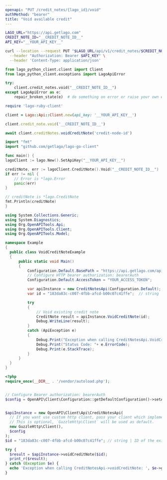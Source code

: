```yaml
---
openapi: "PUT /credit_notes/{lago_id}/void"
authMethod: "bearer"
title: "Void available credit"
---
```


<RequestExample>

```bash cURL
LAGO_URL="https://api.getlago.com"
CREDIT_NOTE_ID="__CREDIT_NOTE_ID__"
API_KEY="__YOUR_API_KEY__"

curl --location --request PUT "$LAGO_URL/api/v1/credit_notes/$CREDIT_NOTE_ID/void" \
  --header "Authorization: Bearer $API_KEY" \
  --header 'Content-Type: application/json'
```

```python Python
from lago_python_client.client import Client
from lago_python_client.exceptions import LagoApiError

try:
    client.credit_notes.void("__CREDIT_NOTE_ID__")
except LagoApiError as e:
    repair_broken_state(e)  # do something on error or raise your own exception
```

```ruby Ruby
require 'lago-ruby-client'

client = Lago::Api::Client.new(api_key: '__YOUR_API_KEY__')

client.credit_note.void('__CREDIT_NOTE_ID__')
```

```js Javascript
await client.creditNotes.voidCreditNote('credit-node-id')
```

```go Go
import "fmt"
import "github.com/getlago/lago-go-client"

func main() {
lagoClient := lago.New().SetApiKey("__YOUR_API_KEY__")

creditNote, err := lagoClient.CreditNote().Void("__CREDIT_NOTE_ID__")
if err != nil {
    // Error is *lago.Error
    panic(err)
}

// creditNote is *lago.CreditNote
fmt.Println(creditNote)
}
```

```csharp C#
using System.Collections.Generic;
using System.Diagnostics;
using Org.OpenAPITools.Api;
using Org.OpenAPITools.Client;
using Org.OpenAPITools.Model;

namespace Example
{
  public class VoidCreditNoteExample
  {
      public static void Main()
      {
          Configuration.Default.BasePath = "https://api.getlago.com/api/v1";
          // Configure HTTP bearer authorization: bearerAuth
          Configuration.Default.AccessToken = "YOUR_ACCESS_TOKEN";

          var apiInstance = new CreditNotesApi(Configuration.Default);
          var id = "183da83c-c007-4fbb-afcd-b00c07c41ffe";  // string | ID of the existing Lago Credit note

          try
          {
              // Void existing credit note
              CreditNote result = apiInstance.VoidCreditNote(id);
              Debug.WriteLine(result);
          }
          catch (ApiException e)
          {
              Debug.Print("Exception when calling CreditNotesApi.VoidCreditNote: " + e.Message );
              Debug.Print("Status Code: "+ e.ErrorCode);
              Debug.Print(e.StackTrace);
          }
      }
  }
}
```

```php PHP
<?php
require_once(__DIR__ . '/vendor/autoload.php');


// Configure Bearer authorization: bearerAuth
$config = OpenAPI\Client\Configuration::getDefaultConfiguration()->setAccessToken('YOUR_ACCESS_TOKEN');


$apiInstance = new OpenAPI\Client\Api\CreditNotesApi(
  // If you want use custom http client, pass your client which implements `GuzzleHttp\ClientInterface`.
  // This is optional, `GuzzleHttp\Client` will be used as default.
  new GuzzleHttp\Client(),
  $config
);
$id = "183da83c-c007-4fbb-afcd-b00c07c41ffe"; // string | ID of the existing Lago Credit note

try {
  $result = $apiInstance->voidCreditNote($id);
  print_r($result);
} catch (Exception $e) {
  echo 'Exception when calling CreditNotesApi->voidCreditNote: ', $e->getMessage(), PHP_EOL;
}
```

</RequestExample>